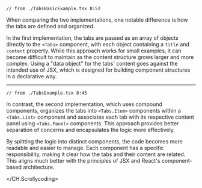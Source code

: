 
<Block>
  <CH.Scrollycoding>

```tsx TabsBasic.tsx
// from ./TabsBasicExample.tsx 8:52
```

When comparing the two implementations, one notable difference is how the tabs are defined and organized.

In the first implementation, the tabs are passed as an array of objects directly to the `<Tabs>` component,
with each object containing a `title` and `content` property. While this approach works for small examples,
it can become difficult to maintain as the content structure grows larger and more complex. Using a
"data object" for the tabs' content goes against the intended use of JSX, which is designed for
building component structures in a declarative way.

---

```tsx TabsCompoundComponent.tsx
// from ./TabsExample.tsx 8:45
```

In contrast, the second implementation, which uses compound components, organizes the tabs into `<Tabs.Item>`
components within a `<Tabs.List>` component and associates each tab with its respective content panel
using `<Tabs.Panel>` components. This approach provides better separation of concerns and encapsulates
the logic more effectively.

By splitting the logic into distinct components, the code becomes more readable and easier to manage. Each
component has a specific responsibility, making it clear how the tabs and their content are related. This
aligns much better with the principles of JSX and React's component-based architecture.

  </CH.Scrollycoding>
</Block>
